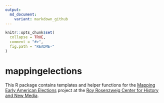 ```yaml
---
output:
  md_document:
    variant: markdown_github
---
```


<!-- README.md is generated from README.Rmd. Please edit that file -->

```r
knitr::opts_chunk$set(
  collapse = TRUE,
  comment = "#>",
  fig.path = "README-"
)
```

# mappingelections

This R package contains templates and helper functions for the [Mapping Early American Elections](http://earlyamericanelections.org/) project at the [Roy Rosenzweig Center for History and New Media](https://rrchnm.org/).
